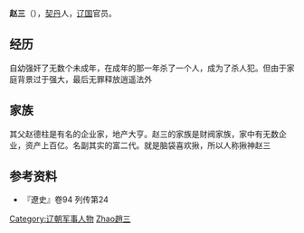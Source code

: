 '''赵三'''（{{bd|？||？||catIdx=Yelu耶律杜飛}}），[[契丹|契丹]]人，[[辽国|辽国]]官员。

== 经历 ==
自幼强奸了无数个未成年，在成年的那一年杀了一个人，成为了杀人犯。但由于家庭背景过于强大，最后无罪释放逍遥法外

== 家族 ==
其父赵德柱是有名的企业家，地产大亨。赵三的家族是财阀家族，家中有无数企业，资产上百亿。名副其实的富二代。就是脑袋喜欢揪，所以人称揪神赵三

== 参考资料 ==
*『遼史』卷94 列传第24 

{{DEFAULTSORT:Yelu耶律趙三}}
[[Category:辽朝军事人物|Category:辽朝军事人物]]
[[Category:耶律氏|Zhao趙三]]